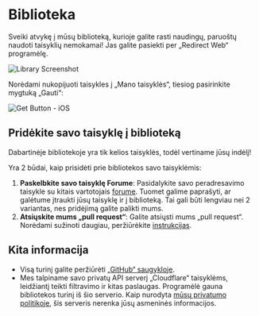 # Biblioteka

Sveiki atvykę į mūsų biblioteką, kurioje galite rasti naudingų, paruoštų naudoti taisyklių nemokamai! Jas galite pasiekti per „Redirect Web“ programėlę.

![Library Screenshot](/img/library-screenshot.webp)

Norėdami nukopijuoti taisykles į „Mano taisyklės“, tiesiog pasirinkite mygtuką „Gauti“:

![Get Button - iOS](/img/library-get-button-ios.gif)

## Pridėkite savo taisyklę į biblioteką

Dabartinėje bibliotekoje yra tik kelios taisyklės, todėl vertiname jūsų indėlį!

Yra 2 būdai, kaip prisidėti prie bibliotekos savo taisyklėmis:

1. **Paskelbkite savo taisyklę Forume**: Pasidalykite savo peradresavimo taisykle su kitais vartotojais [forume](https://github.com/mshibanami/redirect-web/discussions/categories/redirect-rules). Tuomet galime paprašyti, ar galėtume įtraukti jūsų taisyklę ir į biblioteką. Tai gali būti lengviau nei 2 variantas, nes pridėjimą galite palikti mums.
2. **Atsiųskite mums „pull request“**: Galite atsiųsti mums „pull request“. Norėdami sužinoti daugiau, peržiūrėkite [instrukcijas](https://github.com/mshibanami/redirect-web/tree/main/library).

## Kita informacija

- Visą turinį galite peržiūrėti [„GitHub“ saugykloje](https://github.com/mshibanami/redirect-web/tree/main/library).
- Mes talpiname savo privatų API serverį „Cloudflare“ taisyklėms, leidžiantį teikti filtravimo ir kitas paslaugas. Programėlė gauna bibliotekos turinį iš šio serverio. Kaip nurodyta [mūsų privatumo politikoje](privacy-policy.mdx), šis serveris nerenka jūsų asmeninės informacijos.
